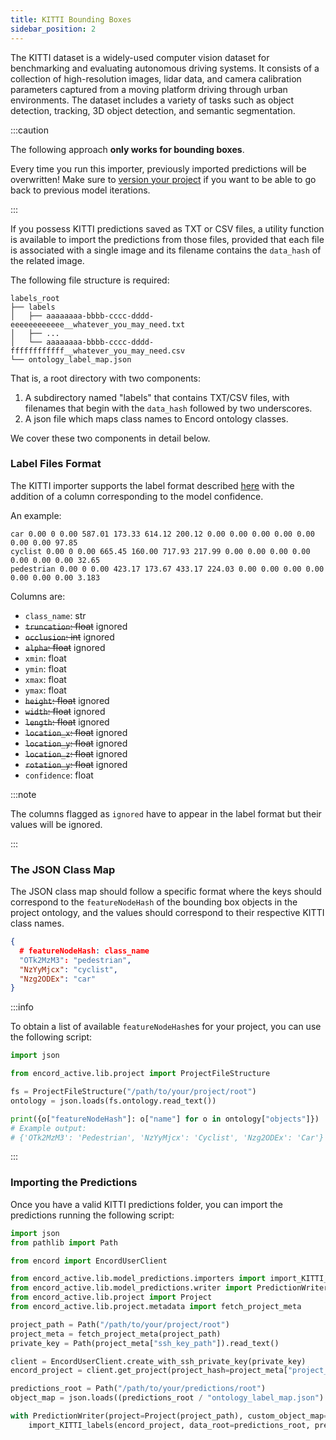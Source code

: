 ```yaml
---
title: KITTI Bounding Boxes
sidebar_position: 2
---
```


The KITTI dataset is a widely-used computer vision dataset for benchmarking and evaluating autonomous driving systems.
It consists of a collection of high-resolution images, lidar data, and camera calibration parameters captured from a moving platform driving through urban environments.
The dataset includes a variety of tasks such as object detection, tracking, 3D object detection, and semantic segmentation.

:::caution

The following approach **only works for bounding boxes**.

Every time you run this importer, previously imported predictions will be overwritten!
Make sure to [version your project][project-versioning] if you want to be able to go back to previous model iterations.

:::

If you possess KITTI predictions saved as TXT or CSV files, a utility function is available to import the predictions from those files, provided that each file is associated with a single image and its filename contains the `data_hash` of the related image.

The following file structure is required:

```
labels_root
├── labels
│   ├── aaaaaaaa-bbbb-cccc-dddd-eeeeeeeeeeee__whatever_you_may_need.txt
│   ├── ...
│   └── aaaaaaaa-bbbb-cccc-dddd-ffffffffffff__whatever_you_may_need.csv
└── ontology_label_map.json
```

That is, a root directory with two components:

1. A subdirectory named "labels" that contains TXT/CSV files, with filenames that begin with the `data_hash` followed by two underscores.
2. A json file which maps class names to Encord ontology classes.

We cover these two components in detail below.

### Label Files Format

The KITTI importer supports the label format described [here](https://docs.nvidia.com/tao/tao-toolkit-archive/tlt-20/tlt-user-guide/text/preparing_data_input.html#label-files) with the addition of a column corresponding to the model confidence.

An example:

```
car 0.00 0 0.00 587.01 173.33 614.12 200.12 0.00 0.00 0.00 0.00 0.00 0.00 0.00 97.85
cyclist 0.00 0 0.00 665.45 160.00 717.93 217.99 0.00 0.00 0.00 0.00 0.00 0.00 0.00 32.65
pedestrian 0.00 0 0.00 423.17 173.67 433.17 224.03 0.00 0.00 0.00 0.00 0.00 0.00 0.00 3.183
```

Columns are:

- `class_name`: str
- ~~`truncation`: float~~ ignored
- ~~`occlusion`: int~~ ignored
- ~~`alpha`: float~~ ignored
- `xmin`: float
- `ymin`: float
- `xmax`: float
- `ymax`: float
- ~~`height`: float~~ ignored
- ~~`width`: float~~ ignored
- ~~`length`: float~~ ignored
- ~~`location_x`: float~~ ignored
- ~~`location_y`: float~~ ignored
- ~~`location_z`: float~~ ignored
- ~~`rotation_y`: float~~ ignored
- `confidence`: float

:::note

The columns flagged as `ignored` have to appear in the label format but their values will be ignored.

:::

### The JSON Class Map

The JSON class map should follow a specific format where the keys should correspond to the `featureNodeHash` of the bounding box objects in the project ontology, and the values should correspond to their respective KITTI class names.

```json
{
  # featureNodeHash: class_name
  "OTk2MzM3": "pedestrian",
  "NzYyMjcx": "cyclist",
  "Nzg2ODEx": "car"
}
```

:::info

To obtain a list of available `featureNodeHash`es for your project, you can use the following script:

```python
import json

from encord_active.lib.project import ProjectFileStructure

fs = ProjectFileStructure("/path/to/your/project/root")
ontology = json.loads(fs.ontology.read_text())

print({o["featureNodeHash"]: o["name"] for o in ontology["objects"]})
# Example output:
# {'OTk2MzM3': 'Pedestrian', 'NzYyMjcx': 'Cyclist', 'Nzg2ODEx': 'Car'}
```

:::

### Importing the Predictions

Once you have a valid KITTI predictions folder, you can import the predictions running the following script:

```python
import json
from pathlib import Path

from encord import EncordUserClient

from encord_active.lib.model_predictions.importers import import_KITTI_labels
from encord_active.lib.model_predictions.writer import PredictionWriter
from encord_active.lib.project import Project
from encord_active.lib.project.metadata import fetch_project_meta

project_path = Path("/path/to/your/project/root")
project_meta = fetch_project_meta(project_path)
private_key = Path(project_meta["ssh_key_path"]).read_text()

client = EncordUserClient.create_with_ssh_private_key(private_key)
encord_project = client.get_project(project_hash=project_meta["project_hash"])

predictions_root = Path("/path/to/your/predictions/root")
object_map = json.loads((predictions_root / "ontology_label_map.json").read_text())

with PredictionWriter(project=Project(project_path), custom_object_map=object_map) as writer:
    import_KITTI_labels(encord_project, data_root=predictions_root, prediction_writer=writer)
```

[project-versioning]: ../../user-guide/versioning
